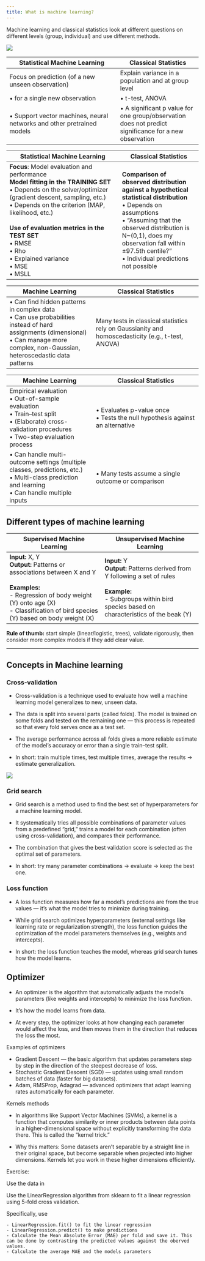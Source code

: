 ```yaml
---
title: What is machine learning?
---
```


Machine learning and classical statistics look at different questions on different levels (group, individual) and use different methods.

![](imgs/ml-overview.png)


| Statistical Machine Learning | Classical Statistics |
|------------------------------|----------------------|
| Focus on prediction (of a new unseen observation) | Explain variance in a population and at group level |
| • for a single new observation |  • t-test, ANOVA |
| • Support vector machines, neural networks and other pretrained models | • A significant p value for one group/observation does not predict significance for a new observation |


| Statistical Machine Learning | Classical Statistics |
|-------------------------------|----------------------|
| **Focus**: Model evaluation and performance <br> **Model fitting in the TRAINING SET** <br> • Depends on the solver/optimizer (gradient descent, sampling, etc.) <br> • Depends on the criterion (MAP, likelihood, etc.) <br><br> **Use of evaluation metrics in the TEST SET** <br> • RMSE <br> • Rho <br> • Explained variance <br> • MSE <br> • MSLL | **Comparison of observed distribution against a hypothetical statistical distribution** <br> • Depends on assumptions <br> • “Assuming that the observed distribution is N~(0,1), does my observation fall within ±97.5th centile?” <br> • Individual predictions not possible |

| Machine Learning | Classical Statistics |
|------------------|----------------------|
| • Can find hidden patterns in complex data <br> • Can use probabilities instead of hard assignments (dimensional) <br> • Can manage more complex, non-Gaussian, heteroscedastic data patterns | Many tests in classical statistics rely on Gaussianity and homoscedasticity (e.g., t-test, ANOVA) |

| Machine Learning | Classical Statistics |
|------------------|----------------------|
| Empirical evaluation <br> • Out-of-sample evaluation <br> • Train–test split <br> • (Elaborate) cross-validation procedures <br> • Two-step evaluation process | • Evaluates p-value once <br> • Tests the null hypothesis against an alternative |
| • Can handle multi-outcome settings (multiple classes, predictions, etc.) <br> • Multi-class prediction and learning <br> • Can handle multiple inputs | • Many tests assume a single outcome or comparison |


## Different types of machine learning

| Supervised Machine Learning | Unsupervised Machine Learning |
|------------------------------|-------------------------------|
| **Input:** X, Y <br> **Output:** Patterns or associations between X and Y <br><br> **Examples:** <br> - Regression of body weight (Y) onto age (X) <br> - Classification of bird species (Y) based on body weight (X) | **Input:** Y <br> **Output:** Patterns derived from Y following a set of rules <br><br> **Example:** <br> - Subgroups within bird species based on characteristics of the beak (Y) |

::: callout-tip
**Rule of thumb:** start simple (linear/logistic, trees), validate rigorously, then consider more complex models if they add clear value.
:::

---

## Concepts in Machine learning

### Cross-validation

- Cross-validation is a technique used to evaluate how well a machine learning model generalizes to new, unseen data.

- The data is split into several parts (called folds). The model is trained on some folds and tested on the remaining one — this process is repeated so that every fold serves once as a test set.

- The average performance across all folds gives a more reliable estimate of the model’s accuracy or error than a single train–test split.

- In short: train multiple times, test multiple times, average the results → estimate generalization.

![](imgs/cross-validation.png)


### Grid search

- Grid search is a method used to find the best set of hyperparameters for a machine learning model.

- It systematically tries all possible combinations of parameter values from a predefined “grid,” trains a model for each combination (often using cross-validation), and compares their performance.

- The combination that gives the best validation score is selected as the optimal set of parameters.

- In short: try many parameter combinations → evaluate → keep the best one.

### Loss function

- A loss function measures how far a model’s predictions are from the true values — it’s what the model tries to minimize during training.

- While grid search optimizes hyperparameters (external settings like learning rate or regularization strength), the loss function guides the optimization of the model parameters themselves (e.g., weights and intercepts).

- In short: the loss function teaches the model, whereas grid search tunes how the model learns.

## Optimizer
- An optimizer is the algorithm that automatically adjusts the model’s parameters (like weights and intercepts) to minimize the loss function.

- It’s how the model learns from data.

- At every step, the optimizer looks at how changing each parameter would affect the loss, and then moves them in the direction that reduces the loss the most.


Examples of optimizers

- Gradient Descent — the basic algorithm that updates parameters step by step in the direction of the steepest decrease of loss.
- Stochastic Gradient Descent (SGD) — updates using small random batches of data (faster for big datasets).
- Adam, RMSProp, Adagrad — advanced optimizers that adapt learning rates automatically for each parameter.


Kernels methods

- In algorithms like Support Vector Machines (SVMs), a kernel is a function that computes similarity or inner products between data points in a higher-dimensional space without explicitly transforming the data there. This is called the "kernel trick."

- Why this matters: Some datasets aren't separable by a straight line in their original space, but become separable when projected into higher dimensions. Kernels let you work in these higher dimensions efficiently.


Exercise:

Use the data in 

Use the LinearRegression algorithm from sklearn to fit a linear regression using 5-fold cross validation.

Specifically, use

    - LinearRegression.fit() to fit the linear regression
    - LinearRegression.predict() to make predictions 
    - Calculate the Mean Absolute Error (MAE) per fold and save it. This can be done by contrasting the predicted values against the oberved values.
    - Calculate the average MAE and the models parameters





